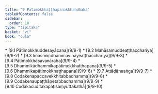 ```yaml
---
title: "9 Pātimokkhaṭṭhapanakkhandhaka"
tableOfContents: false
sidebar:
  order: 10
type: "tipitaka"
basket: "vi"
book: "cula"
---
```



<DynamicBreadcrumb />



<TableOfContents book="cula" section="9">
* [9.1 Pātimokkhuddesayācana](9/9-1)
* [9.2 Mahāsamuddeaṭṭhacchariya](9/9-2)
* [9.3 Imasmiṃdhammavinayeaṭṭhacchariya](9/9-3)
* [9.4 Pātimokkhasavanāraha](9/9-4)
* [9.5 Dhammikādhammikapātimokkhaṭṭhapana](9/9-5)
* [9.6 Dhammikapātimokkhaṭṭhapana](9/9-6)
* [9.7 Attādānaaṅga](9/9-7)
* [9.8 Codakenapaccavekkhitabbadhamma](9/9-8)
* [9.9 Codakenaupaṭṭhāpetabbadhamma](9/9-9)
* [9.10 Codakacuditakapaṭisaṃyuttakathā](9/9-10)
</TableOfContents>